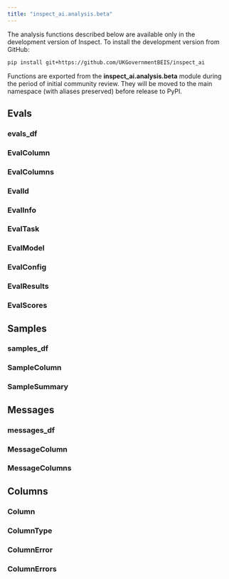 ```yaml
---
title: "inspect_ai.analysis.beta"
---
```


::: callout-note
The analysis functions described below are available only in the development version of Inspect. To install the development version from GitHub:

``` bash
pip install git+https://github.com/UKGovernmentBEIS/inspect_ai
```

Functions are exported from the **inspect_ai.analysis.beta** module during the period of initial community review. They will be moved to the main namespace (with aliases preserved) before release to PyPI.
:::


## Evals

### evals_df
### EvalColumn
### EvalColumns
### EvalId
### EvalInfo
### EvalTask
### EvalModel
### EvalConfig
### EvalResults
### EvalScores

## Samples

### samples_df
### SampleColumn
### SampleSummary

## Messages

### messages_df
### MessageColumn
### MessageColumns

## Columns

### Column
### ColumnType
### ColumnError
### ColumnErrors

